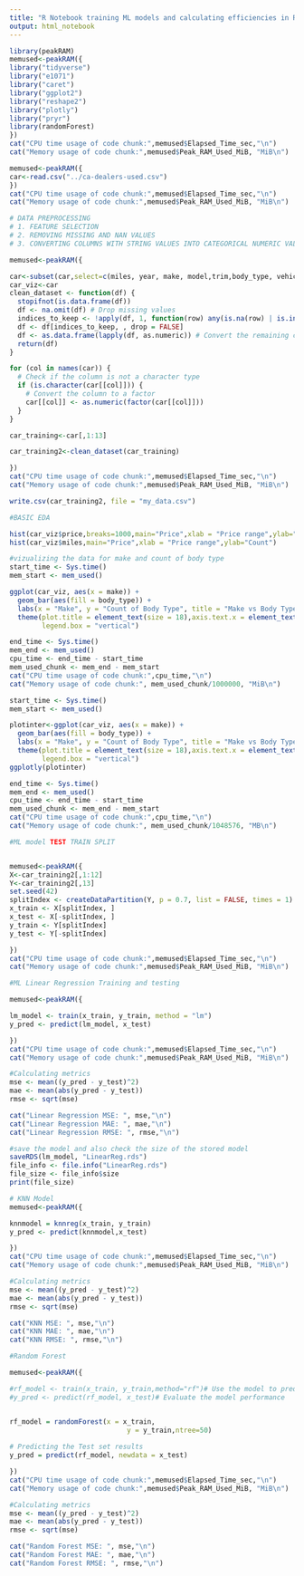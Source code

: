 ```yaml
---
title: "R Notebook training ML models and calculating efficiencies in R"
output: html_notebook
---
```


```r
library(peakRAM)
memused<-peakRAM({
library("tidyverse")
library("e1071")
library("caret")
library("ggplot2")
library("reshape2")
library("plotly")
library("pryr")
library(randomForest)
})
cat("CPU time usage of code chunk:",memused$Elapsed_Time_sec,"\n")
cat("Memory usage of code chunk:",memused$Peak_RAM_Used_MiB, "MiB\n")
```


```r
memused<-peakRAM({
car<-read.csv("../ca-dealers-used.csv")
})
cat("CPU time usage of code chunk:",memused$Elapsed_Time_sec,"\n")
cat("Memory usage of code chunk:",memused$Peak_RAM_Used_MiB, "MiB\n")

```


```r
# DATA PREPROCESSING
# 1. FEATURE SELECTION
# 2. REMOVING MISSING AND NAN VALUES
# 3. CONVERTING COLUMNS WITH STRING VALUES INTO CATEGORICAL NUMERIC VALUES

memused<-peakRAM({

car<-subset(car,select=c(miles, year, make, model,trim,body_type, vehicle_type, drivetrain, transmission, fuel_type,engine_size, city,price))
car_viz<-car
clean_dataset <- function(df) {
  stopifnot(is.data.frame(df))
  df <- na.omit(df) # Drop missing values
  indices_to_keep <- !apply(df, 1, function(row) any(is.na(row) | is.infinite(row) | row == -Inf)) # Check for NaN, Inf, and -Inf
  df <- df[indices_to_keep, , drop = FALSE]
  df <- as.data.frame(lapply(df, as.numeric)) # Convert the remaining columns to numeric type
  return(df)
}

for (col in names(car)) {
  # Check if the column is not a character type
  if (is.character(car[[col]])) {
    # Convert the column to a factor
    car[[col]] <- as.numeric(factor(car[[col]]))
  }
}

car_training<-car[,1:13]

car_training2<-clean_dataset(car_training) 

})
cat("CPU time usage of code chunk:",memused$Elapsed_Time_sec,"\n")
cat("Memory usage of code chunk:",memused$Peak_RAM_Used_MiB, "MiB\n")

write.csv(car_training2, file = "my_data.csv")
```
```r
#BASIC EDA

hist(car_viz$price,breaks=1000,main="Price",xlab = "Price range",ylab="Count")
hist(car_viz$miles,main="Price",xlab = "Price range",ylab="Count")
```


```r
#vizualizing the data for make and count of body type
start_time <- Sys.time()
mem_start <- mem_used()

ggplot(car_viz, aes(x = make)) +
  geom_bar(aes(fill = body_type)) +
  labs(x = "Make", y = "Count of Body Type", title = "Make vs Body Type") +
  theme(plot.title = element_text(size = 18),axis.text.x = element_text(angle = 65,  hjust = 1),legend.key.size = unit(0.2,'cm'),legend.text = element_text(size = 5), legend.title = element_text(size = 5),
        legend.box = "vertical")

end_time <- Sys.time()
mem_end <- mem_used()
cpu_time <- end_time - start_time
mem_used_chunk <- mem_end - mem_start
cat("CPU time usage of code chunk:",cpu_time,"\n")
cat("Memory usage of code chunk:", mem_used_chunk/1000000, "MiB\n")

```

```r
start_time <- Sys.time()
mem_start <- mem_used()

plotinter<-ggplot(car_viz, aes(x = make)) +
  geom_bar(aes(fill = body_type)) +
  labs(x = "Make", y = "Count of Body Type", title = "Make vs Body Type") +
  theme(plot.title = element_text(size = 18),axis.text.x = element_text(angle = 65,  hjust = 1),legend.key.size = unit(0.2,'cm'),legend.text = element_text(size = 5), legend.title = element_text(size = 5),
        legend.box = "vertical")
ggplotly(plotinter)

end_time <- Sys.time()
mem_end <- mem_used()
cpu_time <- end_time - start_time
mem_used_chunk <- mem_end - mem_start
cat("CPU time usage of code chunk:",cpu_time,"\n")
cat("Memory usage of code chunk:", mem_used_chunk/1048576, "MB\n")
```



```r
#ML model TEST TRAIN SPLIT


memused<-peakRAM({
X<-car_training2[,1:12]
Y<-car_training2[,13]
set.seed(42)
splitIndex <- createDataPartition(Y, p = 0.7, list = FALSE, times = 1)
x_train <- X[splitIndex, ]
x_test <- X[-splitIndex, ]
y_train <- Y[splitIndex]
y_test <- Y[-splitIndex]

})
cat("CPU time usage of code chunk:",memused$Elapsed_Time_sec,"\n")
cat("Memory usage of code chunk:",memused$Peak_RAM_Used_MiB, "MiB\n")


```



```r
#ML Linear Regression Training and testing

memused<-peakRAM({

lm_model <- train(x_train, y_train, method = "lm")
y_pred <- predict(lm_model, x_test)

})
cat("CPU time usage of code chunk:",memused$Elapsed_Time_sec,"\n")
cat("Memory usage of code chunk:",memused$Peak_RAM_Used_MiB, "MiB\n")

#Calculating metrics
mse <- mean((y_pred - y_test)^2)
mae <- mean(abs(y_pred - y_test))
rmse <- sqrt(mse)

cat("Linear Regression MSE: ", mse,"\n")
cat("Linear Regression MAE: ", mae,"\n")
cat("Linear Regression RMSE: ", rmse,"\n")

```

```r
#save the model and also check the size of the stored model
saveRDS(lm_model, "LinearReg.rds")
file_info <- file.info("LinearReg.rds")
file_size <- file_info$size
print(file_size)

```

```r
# KNN Model
memused<-peakRAM({

knnmodel = knnreg(x_train, y_train)
y_pred <- predict(knnmodel,x_test)

})
cat("CPU time usage of code chunk:",memused$Elapsed_Time_sec,"\n")
cat("Memory usage of code chunk:",memused$Peak_RAM_Used_MiB, "MiB\n")

#Calculating metrics
mse <- mean((y_pred - y_test)^2)
mae <- mean(abs(y_pred - y_test))
rmse <- sqrt(mse)

cat("KNN MSE: ", mse,"\n")
cat("KNN MAE: ", mae,"\n")
cat("KNN RMSE: ", rmse,"\n")

```


```r
#Random Forest

memused<-peakRAM({

#rf_model <- train(x_train, y_train,method="rf")# Use the model to predict on X_test
#y_pred <- predict(rf_model, x_test)# Evaluate the model performance


rf_model = randomForest(x = x_train,
                             y = y_train,ntree=50)
  
# Predicting the Test set results
y_pred = predict(rf_model, newdata = x_test)

})
cat("CPU time usage of code chunk:",memused$Elapsed_Time_sec,"\n")
cat("Memory usage of code chunk:",memused$Peak_RAM_Used_MiB, "MiB\n")

#Calculating metrics
mse <- mean((y_pred - y_test)^2)
mae <- mean(abs(y_pred - y_test))
rmse <- sqrt(mse)

cat("Random Forest MSE: ", mse,"\n")
cat("Random Forest MAE: ", mae,"\n")
cat("Random Forest RMSE: ", rmse,"\n")
```